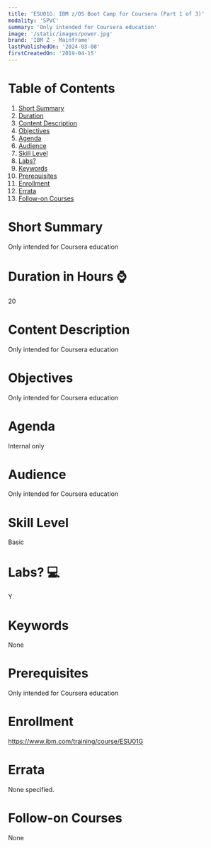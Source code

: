 ```yaml
---
title: 'ESU01G: IBM z/OS Boot Camp for Coursera (Part 1 of 3)'
modality: 'SPVC'
summary: 'Only intended for Coursera education'
image: '/static/images/power.jpg'
brand: 'IBM Z - Mainframe'
lastPublishedOn: '2024-03-08'
firstCreatedOn: '2019-04-15'
---
```

# Table of Contents
1.  [Short Summary](#short-summary)
2.  [Duration](#duration-in-hours-)
3.  [Content Description](#content-description)
4.  [Objectives](#objectives)
5.  [Agenda](#agenda)
6.  [Audience](#audience)
7.  [Skill Level](#skill-level)
8.  [Labs?](#labs-)
9.  [Keywords](#keywords)
10. [Prerequisites](#prerequisites)
11. [Enrollment](#enrollment)
12. [Errata](#errata)
13. [Follow-on Courses](#follow-on-courses)

# Short Summary
Only intended for Coursera education

# Duration in Hours ⌚
20

# Content Description
Only intended for Coursera education



# Objectives
Only intended for Coursera education



# Agenda
Internal only



# Audience
Only intended for Coursera education



# Skill Level
Basic

# Labs? 💻
Y

# Keywords
None

# Prerequisites
Only intended for Coursera education



# Enrollment
https://www.ibm.com/training/course/ESU01G

# Errata
None specified.

# Follow-on Courses
None

